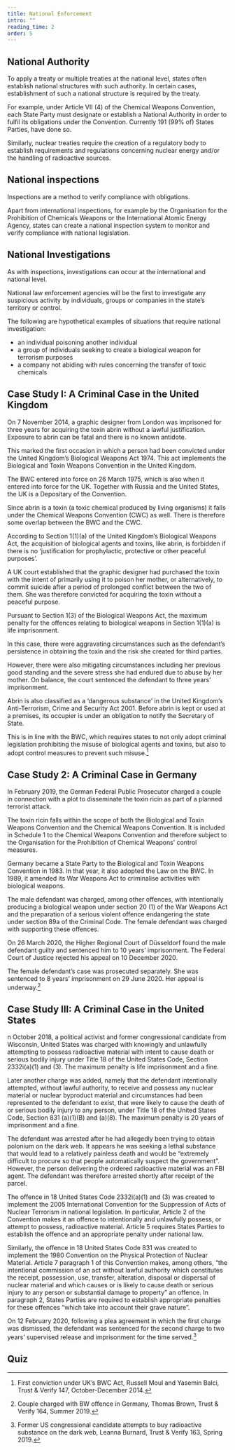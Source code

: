 ```yaml
---
title: National Enforcement
intro: ""
reading_time: 2
order: 5
---
```


## National Authority

To apply a treaty or multiple treaties at the national level, states often establish national structures with such authority.
In certain cases, establishment of such a national structure is required by the treaty.

For example, under Article VII (4) of the Chemical Weapons Convention, each State Party must designate or establish a National Authority in order to fulfil its obligations under the Convention. Currently 191 (99% of) States Parties, have done so.

Similarly, nuclear treaties require the creation of a regulatory body to establish requirements and regulations concerning nuclear energy and/or the handling of radioactive sources.

## National inspections

Inspections are a method to verify compliance with obligations.

Apart from international inspections, for example by the Organisation for the Prohibition of Chemicals Weapons or the International Atomic Energy Agency, states can create a national inspection system to monitor and verify compliance with national legislation.

## National Investigations

As with inspections, investigations can occur at the international and national level.

National law enforcement agencies will be the first to investigate any suspicious activity by individuals, groups or companies in the state’s territory or control.

The following are hypothetical examples of situations that require national investigation:

- an individual poisoning another individual
- a group of individuals seeking to create a biological weapon for terrorism purposes
- a company not abiding with rules concerning the transfer of toxic chemicals

## Case Study I: A Criminal Case in the United Kingdom

On 7 November 2014, a graphic designer from London was imprisoned for three years for acquiring the toxin abrin without a lawful justification. Exposure to abrin can be fatal and there is no known antidote.

This marked the first occasion in which a person had been convicted under the United Kingdom’s Biological Weapons Act 1974. This act implements the Biological and Toxin Weapons Convention in the United Kingdom.

The BWC entered into force on 26 March 1975, which is also when it entered into force for the UK. Together with Russia and the United States, the UK is a Depositary of the Convention.

Since abrin is a toxin (a toxic chemical produced by living organisms) it falls under the Chemical Weapons Convention (CWC) as well. There is therefore some overlap between the BWC and the CWC.

According to Section 1(1)(a) of the United Kingdom’s Biological Weapons Act, the acquisition of biological agents and toxins, like abrin, is forbidden if there is no ‘justification for prophylactic, protective or other peaceful purposes’.

A UK court established that the graphic designer had purchased the toxin with the intent of primarily using it to poison her mother, or alternatively, to commit suicide after a period of prolonged conflict between the two of them. She was therefore convicted for acquiring the toxin without a peaceful purpose.

Pursuant to Section 1(3) of the Biological Weapons Act, the maximum penalty for the offences relating to biological weapons in Section 1(1)(a) is life imprisonment.

In this case, there were aggravating circumstances such as the defendant’s persistence in obtaining the toxin and the risk she created for third parties.

However, there were also mitigating circumstances including her previous good standing and the severe stress she had endured due to abuse by her mother. On balance, the court sentenced the defendant to three years’ imprisonment.

Abrin is also classified as a ‘dangerous substance’ in the United Kingdom’s Anti-Terrorism, Crime and Security Act 2001. Before abrin is kept or used at a premises, its occupier is under an obligation to notify the Secretary of State.

This is in line with the BWC, which requires states to not only adopt criminal legislation prohibiting the misuse of biological agents and toxins, but also to adopt control measures to prevent such misuse.[^1]

## Case Study 2: A Criminal Case in Germany

<Figure
  size="large"
  src="castor-beans.jpg"
  caption="An FBI professional analyzes castor beans. "
  credit="FBI"
  url="https://multimedia.fbi.gov/item?type=image&id=3355"
  license="pd"
  alt=""
></Figure>

In February 2019, the German Federal Public Prosecutor charged a couple in connection with a plot to disseminate the toxin ricin as part of a planned terrorist attack.

The toxin ricin falls within the scope of both the Biological and Toxin Weapons Convention and the Chemical Weapons Convention. It is included in Schedule 1 to the Chemical Weapons Convention and therefore subject to the Organisation for the Prohibition of Chemical Weapons’ control measures.

Germany became a State Party to the Biological and Toxin Weapons Convention in 1983. In that year, it also adopted the Law on the BWC. In 1989, it amended its War Weapons Act to criminalise activities with biological weapons.

The male defendant was charged, among other offences, with intentionally producing a biological weapon under section 20 (1) of the War Weapons Act and the preparation of a serious violent offence endangering the state under section 89a of the Criminal Code. The female defendant was charged with supporting these offences.

On 26 March 2020, the Higher Regional Court of Düsseldorf found the male defendant guilty and sentenced him to 10 years’ imprisonment. The Federal Court of Justice rejected his appeal on 10 December 2020.

The female defendant’s case was prosecuted separately. She was sentenced to 8 years’ imprisonment on 29 June 2020. Her appeal is underway.[^2]

## Case Study III: A Criminal Case in the United States

n October 2018, a political activist and former congressional candidate from Wisconsin, United States was charged with knowingly and unlawfully attempting to possess radioactive material with intent to cause death or serious bodily injury under Title 18 of the United States Code, Section 2332i(a)(1) and (3). The maximum penalty is life imprisonment and a fine.

Later another charge was added, namely that the defendant intentionally attempted, without lawful authority, to receive and possess any nuclear material or nuclear byproduct material and circumstances had been represented to the defendant to exist, that were likely to cause the death of or serious bodily injury to any person, under Title 18 of the United States Code, Section 831 (a)(1)(B) and (a)(8). The maximum penalty is 20 years of imprisonment and a fine.

The defendant was arrested after he had allegedly been trying to obtain polonium on the dark web. It appears he was seeking a lethal substance that would lead to a relatively painless death and would be “extremely difficult to procure so that people automatically suspect the government”.
However, the person delivering the ordered radioactive material was an FBI agent. The defendant was therefore arrested shortly after receipt of the parcel.

The offence in 18 United States Code 2332i(a)(1) and (3) was created to implement the 2005 International Convention for the Suppression of Acts of Nuclear Terrorism in national legislation. In particular, Article 2 of the Convention makes it an offence to intentionally and unlawfully possess, or attempt to possess, radioactive material. Article 5 requires States Parties to establish the offence and an appropriate penalty under national law.

Similarly, the offence in 18 United States Code 831 was created to implement the 1980 Convention on the Physical Protection of Nuclear Material. Article 7 paragraph 1 of this Convention makes, among others, “the intentional commission of an act without lawful authority which constitutes the receipt, possession, use, transfer, alteration, disposal or dispersal of nuclear material and which causes or is likely to cause death or serious injury to any person or substantial damage to property” an offence. In paragraph 2, States Parties are required to establish appropriate penalties for these offences “which take into account their grave nature”.

On 12 February 2020, following a plea agreement in which the first charge was dismissed, the defendant was sentenced for the second charge to two years’ supervised release and imprisonment for the time served.[^3]

## Quiz


[^1]: First conviction under UK’s BWC Act, Russell Moul and Yasemin Balci, Trust & Verify 147, October-December 2014.
[^2]: Couple charged with BW offence in Germany, Thomas Brown, Trust & Verify 164, Summer 2019.
[^3]: Former US congressional candidate attempts to buy radioactive substance on the dark web, Leanna Burnard, Trust & Verify 163, Spring 2019.
